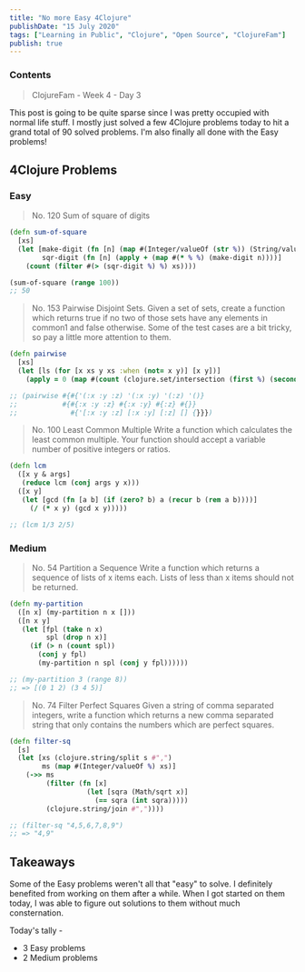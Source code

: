 ```yaml
---
title: "No more Easy 4Clojure"
publishDate: "15 July 2020"
tags: ["Learning in Public", "Clojure", "Open Source", "ClojureFam"]
publish: true
---
```


### Contents

> ClojureFam - Week 4 - Day 3

This post is going to be quite sparse since I was pretty occupied with normal life stuff. I mostly just solved a few 4Clojure problems today to hit a grand total of 90 solved problems. I'm also finally all done with the Easy problems!

## 4Clojure Problems

### Easy

> No. 120 Sum of square of digits

```clojure
(defn sum-of-square
  [xs]
  (let [make-digit (fn [n] (map #(Integer/valueOf (str %)) (String/valueOf n)))
        sqr-digit (fn [n] (apply + (map #(* % %) (make-digit n))))]
    (count (filter #(> (sqr-digit %) %) xs))))

(sum-of-square (range 100))
;; 50
```

> No. 153 Pairwise Disjoint Sets.
> Given a set of sets, create a function which returns true if no two of those sets have any elements in common1 and false otherwise. Some of the test cases are a bit tricky, so pay a little more attention to them.

```clojure
(defn pairwise
  [xs]
  (let [ls (for [x xs y xs :when (not= x y)] [x y])]
    (apply = 0 (map #(count (clojure.set/intersection (first %) (second %))) ls))))

;; (pairwise #{#{'(:x :y :z) '(:x :y) '(:z) '()}
;;           #{#{:x :y :z} #{:x :y} #{:z} #{}}
;;             #{'[:x :y :z] [:x :y] [:z] [] {}}})
```

> No. 100 Least Common Multiple
> Write a function which calculates the least common multiple. Your function should accept a variable number of positive integers or ratios.

```clojure
(defn lcm
  ([x y & args]
   (reduce lcm (conj args y x)))
  ([x y]
   (let [gcd (fn [a b] (if (zero? b) a (recur b (rem a b))))]
     (/ (* x y) (gcd x y)))))

;; (lcm 1/3 2/5)
```

### Medium

> No. 54 Partition a Sequence
> Write a function which returns a sequence of lists of x items each. Lists of less than x items should not be returned.

```clojure
(defn my-partition
  ([n x] (my-partition n x []))
  ([n x y]
   (let [fpl (take n x)
         spl (drop n x)]
     (if (> n (count spl))
       (conj y fpl)
       (my-partition n spl (conj y fpl))))))

;; (my-partition 3 (range 8))
;; => [(0 1 2) (3 4 5)]
```

> No. 74 Filter Perfect Squares
> Given a string of comma separated integers, write a function which returns a new comma separated string that only contains the numbers which are perfect squares.

```clojure
(defn filter-sq
  [s]
  (let [xs (clojure.string/split s #",")
        ms (map #(Integer/valueOf %) xs)]
    (->> ms
         (filter (fn [x]
                   (let [sqra (Math/sqrt x)]
                     (== sqra (int sqra)))))
         (clojure.string/join #","))))

;; (filter-sq "4,5,6,7,8,9")
;; => "4,9"
```

## Takeaways

Some of the Easy problems weren't all that "easy" to solve. I definitely benefited from working on them after a while. When I got started on them today, I was able to figure out solutions to them without much consternation.

Today's tally -

- 3 Easy problems
- 2 Medium problems
